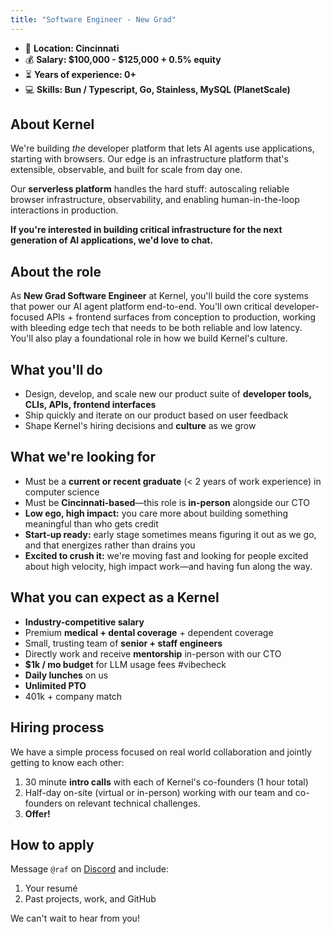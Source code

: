 ```yaml
---
title: "Software Engineer - New Grad"
---
```


- 🌆 **Location: Cincinnati**
- 💰 **Salary: &#36;100,000 - &#36;125,000 + 0.5&#37; equity**
- ⏳ **Years of experience: 0+**
- 💻 **Skills: Bun / Typescript, Go, Stainless, MySQL (PlanetScale)**

## About Kernel

We're building *the* developer platform that lets AI agents use applications, starting with browsers. Our edge is an infrastructure platform that's extensible, observable, and built for scale from day one.

Our **serverless platform** handles the hard stuff: autoscaling reliable browser infrastructure, observability, and enabling human-in-the-loop interactions in production.

**If you're interested in building critical infrastructure for the next generation of AI applications, we'd love to chat.**

## About the role

As **New Grad Software Engineer** at Kernel, you'll build the core systems that power our AI agent platform end-to-end. You'll own critical developer-focused APIs + frontend surfaces from conception to production, working with bleeding edge tech that needs to be both reliable and low latency. You'll also play a foundational role in how we build Kernel's culture.

## What you'll do

- Design, develop, and scale new our product suite of **developer tools, CLIs, APIs, frontend interfaces**
- Ship quickly and iterate on our product based on user feedback
- Shape Kernel's hiring decisions and **culture** as we grow

## What we're looking for

- Must be a **current or recent graduate** (&lt; 2 years of work experience) in computer science
- Must be **Cincinnati-based**—this role is **in-person** alongside our CTO
- **Low ego, high impact:** you care more about building something meaningful than who gets credit
- **Start-up ready:** early stage sometimes means figuring it out as we go, and that energizes rather than drains you
- **Excited to crush it:** we're moving fast and looking for people excited about high velocity, high impact work—and having fun along the way.

## What you can expect as a Kernel

- **Industry-competitive salary**
- Premium **medical + dental coverage** + dependent coverage
- Small, trusting team of **senior + staff engineers**
- Directly work and receive **mentorship** in-person with our CTO
- **$1k / mo budget** for LLM usage fees #vibecheck
- **Daily lunches** on us
- **Unlimited PTO**
- 401k + company match

## Hiring process

We have a simple process focused on real world collaboration and jointly getting to know each other:

1. 30 minute **intro calls** with each of Kernel's co-founders (1 hour total)
2. Half-day on-site (virtual or in-person) working with our team and co-founders on relevant technical challenges.
3. **Offer!**

## How to apply

Message `@raf` on [Discord](https://discord.gg/FBrveQRcud) and include:

1. Your resumé
2. Past projects, work, and GitHub

We can't wait to hear from you!

